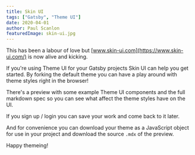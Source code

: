 ```yaml
---
title: Skin UI
tags: ["Gatsby", "Theme UI"]
date: 2020-04-01
author: Paul Scanlon
featuredImage: skin-ui.jpg
---
```


This has been a labour of love but [www.skin-ui.com](https://www.skin-ui.com/) is now alive and kicking.

If you're using Theme UI for your Gatsby projects Skin UI can help you get started. By forking the default theme you can have a play around with theme styles right in the browser!

There's a preview with some example Theme UI components and the full markdown spec so you can see what affect the theme styles have on the UI.

If you sign up / login you can save your work and come back to it later.

And for convenience you can download your theme as a JavaScript object for use in your project and download the source `.mdx` of the preview.

Happy themeing!
